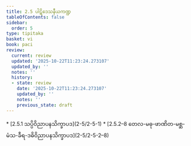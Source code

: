 ```yaml
---
title: 2.5 ပါဋိဒေသနီယကဏ္ဍ
tableOfContents: false
sidebar:
  order: 5
type: tipitaka
basket: vi
book: paci
review:
  current: review
  updated: '2025-10-22T11:23:24.273107'
  updated_by: ''
  notes: ''
  history:
  - state: review
    date: '2025-10-22T11:23:24.273107'
    updated_by: ''
    notes: ''
    previous_state: draft
---
```



<ReviewStatus review={frontmatter.review} showDetails={true} />

<HypothesisAnnotation frontmatter={frontmatter} />

<DynamicBreadcrumb />



<TableOfContents book="paci" section="2.5">
* [2.5.1 သပ္ပိဝိညာပနသိက္ခာပဒ](2-5/2-5-1)
* [2.5.2–8 တေလ-မဓု-ဖာဏိတ-မစ္ဆ-မံသ-ခီရ-ဒဓိဝိညာပနသိက္ခာပဒ](2-5/2-5-2–8)
</TableOfContents>
